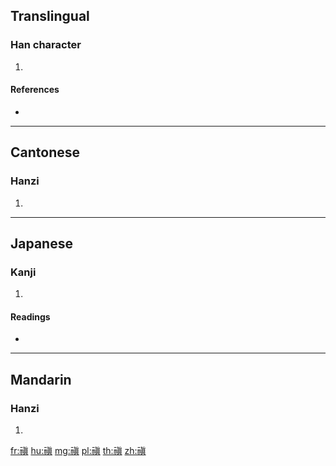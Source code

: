 {{character info/new}}
==Translingual==

===Han character===
{{Han char|rn=113|rad=示|as=10|sn=15|four=34281|canj=IFJBC}}

# {{defn|Han|sort=示10}}

====References====
* {{Han ref|kx=0845.180|dkj=24789|dj=1266.180|hdz=42406.120|uh=799B|ud=31131|bh=E6D0|bd=59088}}

----

==Cantonese==

===Hanzi===
{{yue-hanzi|jyut=|y=jan1}}

# {{defn|lang=yue|sort=示10}}

----

==Japanese==

===Kanji===
{{ja-kanji|grade=|rs=示10}}

# {{defn|lang=ja|sort=示10}}

====Readings====
* {{ja-readings|on=[[しん]] (shin)|kun=[[うける]] (ukeru)|nanori=}}

----

==Mandarin==

===Hanzi===
{{cmn-hanzi|pin=[[zhēn]] ([[zhen1]])|wg=chen<sup>1</sup>}}

# {{defn|lang=cmn|sort=示10}}

[[fr:禛]]
[[hu:禛]]
[[mg:禛]]
[[pl:禛]]
[[th:禛]]
[[zh:禛]]